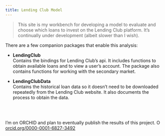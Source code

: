 ```yaml
---
title: Lending Club Model
---
```



> This site is my workbench for developing a model to evaluate and choose which loans to invest on the Lending Club platform.  It's continually under development (albeit slower than I wish). 


There are a few companion packages that enable this analysis:  

- **LendingClub**  
    Contains the bindings for Lending Club's api. It includes functions to obtain available loans and to view a user's account. The package also contains functions for working with the secondary market. 

- **LendingClubData**  
    Contains the historical loan data so it doesn't need to be downloaded repeatedly from the Lending Club website. It also documents the process to obtain the  data.  


<br><br>

I'm on ORCHID and plan to eventually publish the results of this project. 
 <a href="https://orcid.org/0000-0001-6827-3492" target="orcid.widget" rel="noopener noreferrer" style="vertical-align:top;"><img src="https://orcid.org/sites/default/files/images/orcid_16x16.png" style="width:1em;margin-right:.5em;" alt="ORCID iD icon">orcid.org/0000-0001-6827-3492</a>

